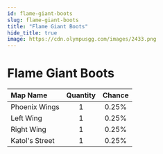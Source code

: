 ```yaml
---
id: flame-giant-boots
slug: flame-giant-boots
title: "Flame Giant Boots"
hide_title: true
image: https://cdn.olympusgg.com/images/2433.png
---
```



# <ItemIcon iconId="2433" height="32"/> Flame Giant Boots
|Map Name|Quantity|Chance|
|:--|:-:|:-:|
|Phoenix Wings|1|0.25%|
|Left Wing|1|0.25%|
|Right Wing|1|0.25%|
|Katol's Street|1|0.25%|

